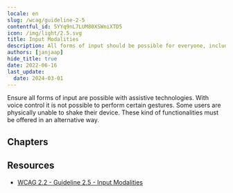 ```yaml
---
locale: en
slug: /wcag/guideline-2-5
contentful_id: 5YYq9nL7LUM80XSWniXTD5
icon: /img/light/2.5.svg
title: Input Modalities
description: All forms of input should be possible for everyone, including those using assistive technologies.
authors: [janjaap]
hide_title: true
date: 2022-06-16
last_update:
  date: 2024-03-01
---
```


<Hero
  title="Input Modalities"
  image="/img/light/2.5.svg"
  alt="WCAG 2.5 - Logo"
  prefix="Guideline 2.5"
/>

Ensure all forms of input are possible with assistive technologies. With voice control it is not possible to perform certain gestures. Some users are physically unable to shake their device. These kind of functionalities must be offered in an alternative way.

## Chapters

<LinkList title="Chapters" isHighlighted={true}>
  <LinkListItem
    url="/en/guidelines/wcag/success-criterion-2-5-1"
    title="Success Criterion 2.5.1 - Pointer Gestures"
    appearance="link"
    label="Pointer Gestures"
    description="Ensure an alternative is provided for all gesture-triggered actions."
    image="/img/light/2.5.1.svg"
    alt="WCAG 2.5.1 - Logo"
  />
  <LinkListItem
    url="/en/guidelines/wcag/success-criterion-2-5-2"
    title="Success Criterion 2.5.2 - Pointer Cancellation"
    appearance="link"
    label="Pointer Cancellation"
    description="Ensure it is possible to cancel touches."
    image="/img/light/2.5.2.svg"
    alt="WCAG 2.5.2 - Logo"
  />
  <LinkListItem
    url="/en/guidelines/wcag/success-criterion-2-5-3"
    title="Success Criterion 2.5.3 - Label in Name"
    appearance="link"
    label="Label in Name"
    description="Ensure the technical name of elements contain the visual name."
    image="/img/light/2.5.3.svg"
    alt="WCAG 2.5.3 - Logo"
  />
  <LinkListItem
    url="/en/guidelines/wcag/success-criterion-2-5-4"
    title="Success Criterion 2.5.4 - Motion Actuation"
    appearance="link"
    label="Motion Actuation"
    description="Ensure an alternative is provided for motion-triggered actions and make it possible to disable them."
    image="/img/light/2.5.4.svg"
    alt="WCAG 2.5.4 - Logo"
  />
  <LinkListItem
    url="/en/guidelines/wcag/success-criterion-2-5-5"
    title="Success Criterion 2.5.5 - Target Size (Enhanced)"
    appearance="link"
    label="Target Size (Enhanced)"
    description="Ensure targets are large so they can be activated easily. Users with severe physical impairments cannot activate medium-sized targets. The minimum size is 44x44 pixels."
    image="/img/light/2.5.5.svg"
    alt="WCAG 2.5.5 icon"
  />
  <LinkListItem
    url="/en/guidelines/wcag/success-criterion-2-5-6"
    title="Success Criterion 2.5.6 - Concurrent Input Mechanisms"
    appearance="link"
    label="Concurrent Input Mechanisms"
    description="Web content does not restrict use of input modalities available on a platform except where the restriction is essential, required to ensure the security of the content, or required to respect user settings."
    image="/img/light/2.5.6.svg"
    alt="WCAG 2.5.6 icon"
  />
</LinkList>

## Resources

- [WCAG 2.2 - Guideline 2.5 - Input Modalities](https://www.w3.org/TR/WCAG22/#input-modalities)
